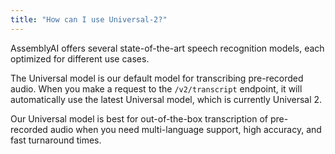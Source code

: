 ```yaml
---
title: "How can I use Universal-2?"
---
```


AssemblyAI offers several state-of-the-art speech recognition models, each optimized for different use cases.

The Universal model is our default model for transcribing pre-recorded audio. When you make a request to the `/v2/transcript` endpoint, it will automatically use the latest Universal model, which is currently Universal 2.

Our Universal model is best for out-of-the-box transcription of pre-recorded audio when you need multi-language support, high accuracy, and fast turnaround times.
